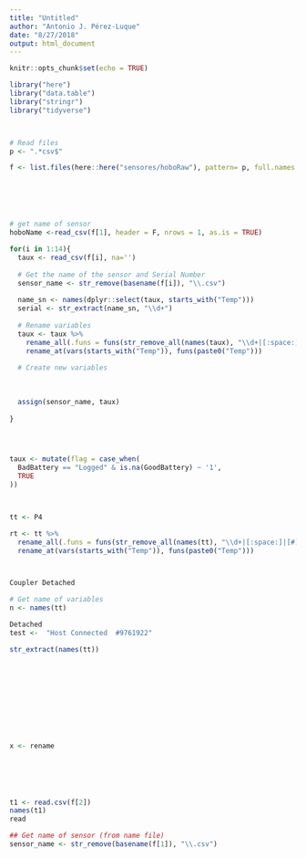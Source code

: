 ```yaml
---
title: "Untitled"
author: "Antonio J. Pérez-Luque"
date: "8/27/2018"
output: html_document
---
```


```r
knitr::opts_chunk$set(echo = TRUE)
```


```r
library("here")
library("data.table")
library("stringr")
library("tidyverse")



# Read files 
p <- ".*csv$"

f <- list.files(here::here("sensores/hoboRaw"), pattern= p, full.names = TRUE)






# get name of sensor 
hoboName <-read_csv(f[1], header = F, nrows = 1, as.is = TRUE) 

for(i in 1:14){ 
  taux <- read_csv(f[i], na='')
  
  # Get the name of the sensor and Serial Number
  sensor_name <- str_remove(basename(f[i]), "\\.csv")
  
  name_sn <- names(dplyr::select(taux, starts_with("Temp")))
  serial <- str_extract(name_sn, "\\d+")
  
  # Rename variables
  taux <- taux %>% 
    rename_all(.funs = funs(str_remove_all(names(taux), "\\d+|[:space:]|[#]"))) %>% 
    rename_at(vars(starts_with("Temp")), funs(paste0("Temp")))
  
  # Create new variables
  
  
  
  assign(sensor_name, taux)
  
}




taux <- mutate(flag = case_when(
  BadBattery == "Logged" & is.na(GoodBattery) ~ '1',
  TRUE 
))



tt <- P4

rt <- tt %>% 
  rename_all(.funs = funs(str_remove_all(names(tt), "\\d+|[:space:]|[#]"))) %>% 
  rename_at(vars(starts_with("Temp")), funs(paste0("Temp")))



Coupler Detached

# Get name of variables 
n <- names(tt)

Detached
test <-  "Host Connected  #9761922"

str_extract(names(tt))











x <- rename






t1 <- read.csv(f[2])
names(t1)
read

## Get name of sensor (from name file)
sensor_name <- str_remove(basename(f[1]), "\\.csv")





            

```
